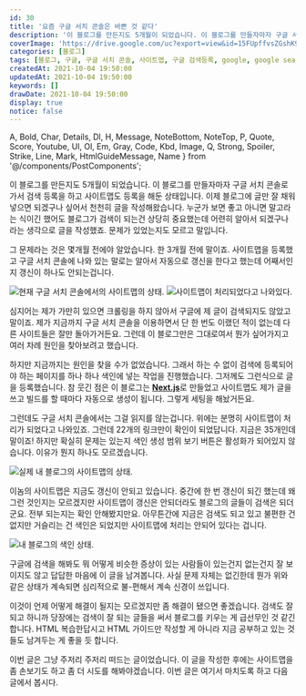 ```yaml
---
id: 30
title: '요즘 구글 서치 콘솔은 바쁜 것 같다'
description: '이 블로그를 만든지도 5개월이 되었습니다. 이 블로그를 만들자마자 구글 서치 콘솔로 가서 검색 등록을 하고 사이트맵도 등록을 해둔 상태입니다. 이제 블로그에 글만 잘 채워 넣으면 되겠구나 싶어서 천천히 글을 작성해왔습니다. 그런데 문제가 있었습니다. 사이트맵을 등록했고 얘들 말로는 알아서 자동으로 갱신을 한다고 했는데 갱신이 하나도 안되는겁니다. 가만히 있으면 크롤링을 하지 않아서 구글에 제 글이 검색되지도 않았고 말이죠. 그래서 하는 수 없이 검색에 등록되어야 하는 페이지를 하나 하나 색인에 넣는 작업을 진행했습니다. 그저께도 그런식으로 글을 등록했습니다.'
coverImage: 'https://drive.google.com/uc?export=view&id=15FUpffvsZGshK9KfK75gwbXsJDVroC_O'
categories: [블로그]
tags: [블로그, 구글, 구글 서치 콘솔, 사이트맵, 구글 검색등록, google, google search console, blog, sitemap]
createdAt: 2021-10-04 19:50:00
updatedAt: 2021-10-04 19:50:00
keywords: []
drawDate: 2021-10-04 19:50:00
display: true
notice: false
---
```


  A, Bold, Char, Details, Dl, H, Message, NoteBottom, NoteTop, P,
  Quote, Score, Youtube, Ul, Ol, Em, Gray, Code, Kbd, Image,
  Q, Strong, Spoiler, Strike, Line, Mark, HtmlGuideMessage, Name
} from '@/components/PostComponents';

이 블로그를 만든지도 5개월이 되었습니다. 이 블로그를 만들자마자 구글 서치 콘솔로 가서 검색 등록을 하고 사이트맵도 등록을 해둔 상태입니다. 이제 블로그에 글만 잘 채워 넣으면 되겠구나 싶어서 천천히 글을 작성해왔습니다. 누군가 보면 좋고 아니면 말고라는 식이긴 했어도 블로그가 검색이 되는건 상당히 중요했는데 어련히 알아서 되겠구나 라는 생각으로 글을 작성했죠. 문제가 있었는지도 모르고 말입니다.

그 문제라는 것은 몇개월 전에야 알았습니다. 한 3개월 전에 말이죠. 사이트맵을 등록했고 구글 서치 콘솔에 나와 있는 말로는 알아서 자동으로 갱신을 한다고 했는데 어째서인지 갱신이 하나도 안되는겁니다.

![현재 구글 서치 콘솔에서의 사이트맵의 상태.](https://drive.google.com/uc?export=view&id=1gGTt4-9UVOFmQLoy57wjXkZq_PURELKd)
![사이트맵이 처리되었다고 나와있다.](https://drive.google.com/uc?export=view&id=1atb1qzEEZS0jv2HHAveIMqBtETofbZln)

심지어는 제가 가만히 있으면 크롤링을 하지 않아서 구글에 제 글이 검색되지도 않았고 말이죠. 제가 지금까지 구글 서치 콘솔을 이용하면서 단 한 번도 이랬던 적이 없는데 다른 사이트들은 잘만 돌아가거든요. 그런데 이 블로그만은 그대로여서 뭔가 싶어가지고 여러 차례 원인을 찾아보려고 했습니다.

<P>하지만 지금까지는 원인을 찾을 수가 없었습니다. 그래서 하는 수 없이 검색에 등록되어야 하는 페이지를 하나 하나 색인에 넣는 작업을 진행했습니다. 그저께도 그런식으로 글을 등록했습니다. 참 웃긴 점은 이 블로그는 <Strong><A type='normal' href='https://nextjs.org/'>Next.js</A></Strong>로 만들었고 사이트맵도 제가 글을 쓰고 빌드를 할 때마다 자동으로 생성이 됩니다. 그렇게 세팅을 해놨거든요.</P>

그런데도 구글 서치 콘솔에서는 그걸 읽지를 않는겁니다. 위에는 분명히 사이트맵이 처리가 되었다고 나와있죠. 그런데 22개의 링크만이 확인이 되었답니다. 지금은 35개인데 말이죠! 하지만 확실히 문제는 있는지 색인 생성 범위 보기 버튼은 활성화가 되어있지 않습니다. 이유가 뭔지 하나도 모르겠습니다.

![실제 내 블로그의 사이트맵의 상태.](https://drive.google.com/uc?export=view&id=1Be5xs3teTm0h-muO46emcwwjgwS-5KrU)

이놈의 사이트맵은 지금도 갱신이 안되고 있습니다. 중간에 한 번 갱신이 되긴 했는데 왜 그런 것인지는 모르겠지만 사이트맵이 갱신은 안되더라도 블로그의 글들이 검색은 되더군요. 전부 되는지는 확인 안해봤지만요. 아무튼간에 지금은 검색도 되고 있고 불편한 건 없지만 거슬리는 건 색인은 되었지만 사이트맵에 처리는 안되어 있다는 겁니다.

![내 블로그의 색인 상태.](https://drive.google.com/uc?export=view&id=1j-XBrCDBvp_NV3NjeJrMtXt1mEh0V2LM)

구글에 검색을 해봐도 뭐 어떻게 비슷한 증상이 있는 사람들이 있는건지 없는건지 잘 보이지도 않고 답답한 마음에 이 글을 남겨봅니다. 사실 문제 자체는 없긴한데 뭔가 위와 같은 상태가 계속되면 심리적으로 불-편해서 계속 신경이 쓰입니다.

이것이 언제 어떻게 해결이 될지는 모르겠지만 좀 해결이 됐으면 좋겠습니다. 검색도 잘 되고 하니까 당장에는 검색이 잘 되는 글들을 써서 블로그를 키우는 게 급선무인 것 같긴 합니다. HTML 복습한답시고 HTML 가이드만 작성할 게 아니라 지금 공부하고 있는 것들도 남겨두는 게 좋을 듯 합니다.

이번 글은 그냥 주저리 주저리 떠드는 글이었습니다. 이 글을 작성한 후에는 사이트맵을 좀 손보기도 하고 좀 더 시도를 해봐야겠습니다. 이번 글은 여기서 마치도록 하고 다음 글에서 봅시다.
